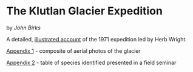 # The Klutlan Glacier Expedition

by *John Birks*

A detailed, [illus](Klutlan/KlutlanGlacier_HJBB.pdf)[trated account](Klutlan/KlutlanGalcier_HJBB.pdf) of the 1971 expedition led by Herb Wright.

[Appendix 1](Klutlan/Klutlan_aerial-photos_App1.pdf) - composite of aerial photos of the glacier

[Appendix 2](Klutlan/Yukon_releves_App2.pdf) - table of species identified presented in a field seminar
